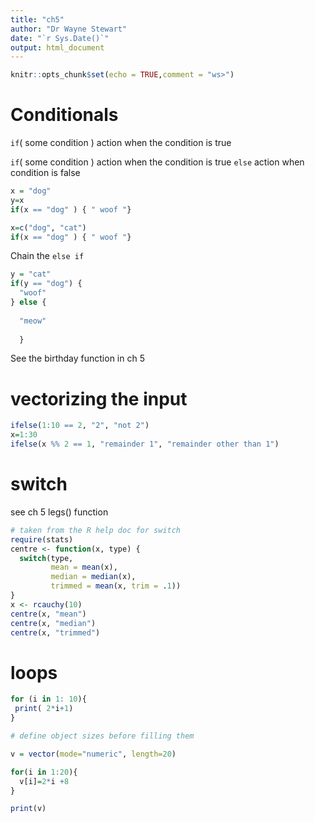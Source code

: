 ---
title: "ch5"
author: "Dr Wayne Stewart"
date: "`r Sys.Date()`"
output: html_document
---

```{r setup, include=FALSE}
knitr::opts_chunk$set(echo = TRUE,comment = "ws>")
```



# Conditionals

`if`( some condition ) action when the condition is true

`if`( some condition ) action when the condition is true `else` action when condition is false

```{r}
x = "dog"
y=x
if(x == "dog" ) { " woof "}
```

```{r}
x=c("dog", "cat")
if(x == "dog" ) { " woof "}

```


Chain the `else if`

```{r}
y = "cat"
if(y == "dog") { 
  "woof"
} else {
  
  "meow"
    
  }
```

See the birthday function in ch 5

# vectorizing the input

```{r}

ifelse(1:10 == 2, "2", "not 2")
x=1:30
ifelse(x %% 2 == 1, "remainder 1", "remainder other than 1")
```

# switch

see ch 5 legs() function

```{r}

# taken from the R help doc for switch
require(stats)
centre <- function(x, type) {
  switch(type,
         mean = mean(x),
         median = median(x),
         trimmed = mean(x, trim = .1))
}
x <- rcauchy(10)
centre(x, "mean")
centre(x, "median")
centre(x, "trimmed")


```

# loops

```{r}
for (i in 1: 10){
 print( 2*i+1)
}
```


```{r}
# define object sizes before filling them

v = vector(mode="numeric", length=20)

for(i in 1:20){
  v[i]=2*i +8
}

print(v)
```

